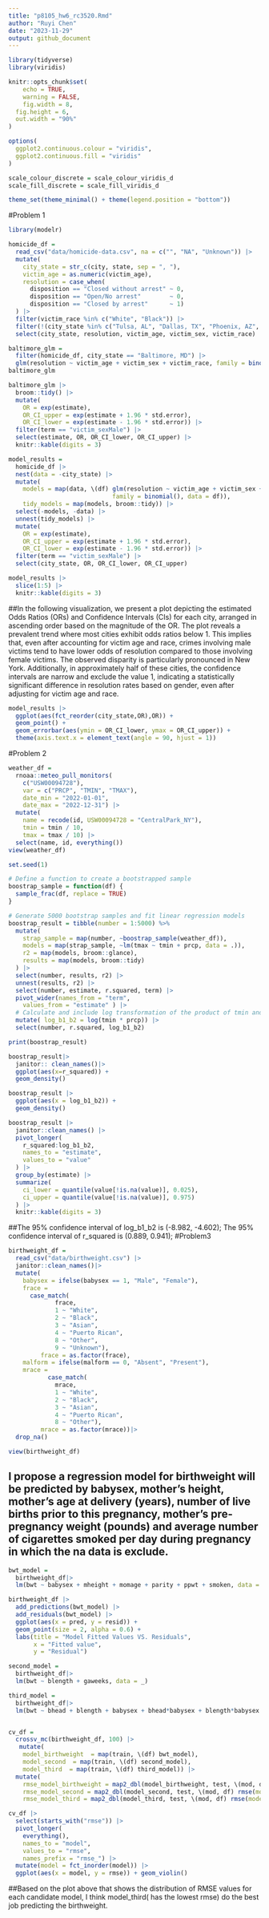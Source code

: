 ```yaml
---
title: "p8105_hw6_rc3520.Rmd"
author: "Ruyi Chen"
date: "2023-11-29"
output: github_document
---
```



```r
library(tidyverse)
library(viridis)

knitr::opts_chunk$set(
	echo = TRUE,
	warning = FALSE,
	fig.width = 8, 
  fig.height = 6,
  out.width = "90%"
)

options(
  ggplot2.continuous.colour = "viridis",
  ggplot2.continuous.fill = "viridis"
)

scale_colour_discrete = scale_colour_viridis_d
scale_fill_discrete = scale_fill_viridis_d

theme_set(theme_minimal() + theme(legend.position = "bottom"))
```

#Problem 1
```r

library(modelr)
```

```r
homicide_df = 
  read_csv("data/homicide-data.csv", na = c("", "NA", "Unknown")) |> 
  mutate(
    city_state = str_c(city, state, sep = ", "),
    victim_age = as.numeric(victim_age),
    resolution = case_when(
      disposition == "Closed without arrest" ~ 0,
      disposition == "Open/No arrest"        ~ 0,
      disposition == "Closed by arrest"      ~ 1)
  ) |> 
  filter(victim_race %in% c("White", "Black")) |> 
  filter(!(city_state %in% c("Tulsa, AL", "Dallas, TX", "Phoenix, AZ", "Kansas City, MO"))) |> 
  select(city_state, resolution, victim_age, victim_sex, victim_race)
```

```r
baltimore_glm = 
  filter(homicide_df, city_state == "Baltimore, MD") |> 
  glm(resolution ~ victim_age + victim_sex + victim_race, family = binomial(), data = _)
baltimore_glm

baltimore_glm |> 
  broom::tidy() |> 
  mutate(
    OR = exp(estimate), 
    OR_CI_upper = exp(estimate + 1.96 * std.error),
    OR_CI_lower = exp(estimate - 1.96 * std.error)) |> 
  filter(term == "victim_sexMale") |> 
  select(estimate, OR, OR_CI_lower, OR_CI_upper) |>
  knitr::kable(digits = 3)
```

```r
model_results = 
  homicide_df |> 
  nest(data = -city_state) |> 
  mutate(
    models = map(data, \(df) glm(resolution ~ victim_age + victim_sex + victim_race, 
                             family = binomial(), data = df)),
    tidy_models = map(models, broom::tidy)) |> 
  select(-models, -data) |> 
  unnest(tidy_models) |> 
  mutate(
    OR = exp(estimate), 
    OR_CI_upper = exp(estimate + 1.96 * std.error),
    OR_CI_lower = exp(estimate - 1.96 * std.error)) |> 
  filter(term == "victim_sexMale") |> 
  select(city_state, OR, OR_CI_lower, OR_CI_upper)

model_results |>
  slice(1:5) |> 
  knitr::kable(digits = 3)
```


##In the following visualization, we present a plot depicting the estimated Odds Ratios (ORs) and Confidence Intervals (CIs) for each city, arranged in ascending order based on the magnitude of the OR. The plot reveals a prevalent trend where most cities exhibit odds ratios below 1. This implies that, even after accounting for victim age and race, crimes involving male victims tend to have lower odds of resolution compared to those involving female victims. The observed disparity is particularly pronounced in New York. Additionally, in approximately half of these cities, the confidence intervals are narrow and exclude the value 1, indicating a statistically significant difference in resolution rates based on gender, even after adjusting for victim age and race.
```r
model_results |> 
  ggplot(aes(fct_reorder(city_state,OR),OR)) + 
  geom_point() + 
  geom_errorbar(aes(ymin = OR_CI_lower, ymax = OR_CI_upper)) + 
  theme(axis.text.x = element_text(angle = 90, hjust = 1))
```

#Problem 2

```r
weather_df = 
  rnoaa::meteo_pull_monitors(
    c("USW00094728"),
    var = c("PRCP", "TMIN", "TMAX"), 
    date_min = "2022-01-01",
    date_max = "2022-12-31") |>
  mutate(
    name = recode(id, USW00094728 = "CentralPark_NY"),
    tmin = tmin / 10,
    tmax = tmax / 10) |>
  select(name, id, everything())
view(weather_df)
```

```r
set.seed(1)
```



```r
# Define a function to create a bootstrapped sample
boostrap_sample = function(df) {
  sample_frac(df, replace = TRUE)
}

# Generate 5000 bootstrap samples and fit linear regression models
boostrap_result = tibble(number = 1:5000) %>%
  mutate(
    strap_sample = map(number, ~boostrap_sample(weather_df)),
    models = map(strap_sample, ~lm(tmax ~ tmin + prcp, data = .)),
    r2 = map(models, broom::glance),
    results = map(models, broom::tidy)
  ) |>
  select(number, results, r2) |>
  unnest(results, r2) |>
  select(number, estimate, r.squared, term) |>
  pivot_wider(names_from = "term",
    values_from = "estimate" ) |>
  # Calculate and include log transformation of the product of tmin and prcp
  mutate( log_b1_b2 = log(tmin * prcp)) |>
  select(number, r.squared, log_b1_b2)

print(boostrap_result)
```

```r
boostrap_result|>
  janitor:: clean_names()|>
  ggplot(aes(x=r_squared)) +
  geom_density()
```

```r
boostrap_result |>
  ggplot(aes(x = log_b1_b2)) +
  geom_density()
```

```r
boostrap_result |>
  janitor::clean_names() |>
  pivot_longer(
    r_squared:log_b1_b2,
    names_to = "estimate",
    values_to = "value"
  ) |>
  group_by(estimate) |>
  summarize(
    ci_lower = quantile(value[!is.na(value)], 0.025),
    ci_upper = quantile(value[!is.na(value)], 0.975)
  ) |>
  knitr::kable(digits = 3)
```
##The 95% confidence interval of log_b1_b2 is (-8.982, -4.602);
The 95% confidence interval of r_squared is (0.889, 0.941);
#Problem3
```r
birthweight_df = 
  read_csv("data/birthweight.csv") |>
  janitor::clean_names()|>
  mutate(
    babysex = ifelse(babysex == 1, "Male", "Female"),
    frace = 
      case_match(
             frace,
             1 ~ "White", 
             2 ~ "Black", 
             3 ~ "Asian", 
             4 ~ "Puerto Rican", 
             8 ~ "Other", 
             9 ~ "Unknown"),
         frace = as.factor(frace),
    malform = ifelse(malform == 0, "Absent", "Present"),
    mrace = 
           case_match(
             mrace,
             1 ~ "White", 
             2 ~ "Black", 
             3 ~ "Asian", 
             4 ~ "Puerto Rican", 
             8 ~ "Other"),
         mrace = as.factor(mrace))|>
  drop_na()

view(birthweight_df)
```
## I propose a regression model for birthweight will be predicted by babysex, mother's height, mother’s age at delivery (years),  number of live births prior to this pregnancy, mother’s pre-pregnancy weight (pounds) and average number of cigarettes smoked per day during pregnancy in which the na data is exclude.
```r
bwt_model = 
  birthweight_df|>
  lm(bwt ~ babysex + mheight + momage + parity + ppwt + smoken, data = _)

birthweight_df |>
  add_predictions(bwt_model) |>
  add_residuals(bwt_model) |>
  ggplot(aes(x = pred, y = resid)) + 
  geom_point(size = 2, alpha = 0.6) +
  labs(title = "Model Fitted Values VS. Residuals",
       x = "Fitted value",
       y = "Residual")
```

```r
second_model =
  birthweight_df|>
  lm(bwt ~ blength + gaweeks, data = _)

third_model = 
  birthweight_df|>
  lm(bwt ~ bhead + blength + babysex + bhead*babysex + blength*babysex + bhead*blength, data = _)


cv_df = 
  crossv_mc(birthweight_df, 100) |>
   mutate(
    model_birthweight  = map(train, \(df) bwt_model),
    model_second  = map(train, \(df) second_model),
    model_third  = map(train, \(df) third_model)) |> 
  mutate(
    rmse_model_birthweight = map2_dbl(model_birthweight, test, \(mod, df) rmse(model = mod, data = df)),
    rmse_model_second = map2_dbl(model_second, test, \(mod, df) rmse(model = mod, data = df)),
    rmse_model_third = map2_dbl(model_third, test, \(mod, df) rmse(model = mod, data = df)))

cv_df |>
  select(starts_with("rmse")) |> 
  pivot_longer(
    everything(),
    names_to = "model", 
    values_to = "rmse",
    names_prefix = "rmse_") |> 
  mutate(model = fct_inorder(model)) |> 
  ggplot(aes(x = model, y = rmse)) + geom_violin()

```
##Based on the plot above that shows the distribution of RMSE values for each candidate model, I think model_third( has the lowest rmse) do the best job predicting the birthweight.
